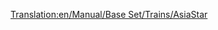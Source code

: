 [[Translation:en/Manual/Base Set/Trains/AsiaStar]]
{{it/Manuale/Set base/Treni/StatLocomotive|Image=[[File:it/Manuale/Set base/Treni/Asiastar.png]]
|Name="AsiaStar"
|Costo=100.780
|Velocità=265
|Peso=190
|Potenza=5.966
|Sforzo=56.287 
|Kn=552
|Annuale=7.030
|Progettata=1992
|Vita=25
|Clima= 
*Temperato
|Capacità=
|Riadattabile=
|Descrizione=Questa è la [[it/Manuale/Set base/Ferrovie elettrificate|locomotiva elettrica]] più veloce del gioco. Si presenta come una coppia di locomotive elettriche ad alta potenza, una su ogni estremità del treno.
|Real-life=Questa locomotiva è l'equivalente di Transport Tycoon dell' [https://www.wikipedia.org/wiki/British_Rail_Class_373 Eurostar (class 373)] (che opera nel tunnel della Manica) e successivi modelli [https://www.wikipedia.org/wiki/it:TGV TGV].
}}


   